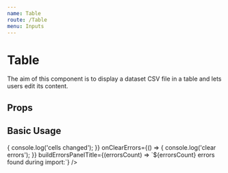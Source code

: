 ```yaml
---
name: Table
route: /Table
menu: Inputs
---
```



# Table

The aim of this component is to display a dataset CSV file in a table
and lets users edit its content.

## Props

<Props of={Table} />

## Basic Usage

<Playground>
  <Table
    editMode={true}
    dataStatus="READY"
    errors={[{ summary: 'Wrong type', loc: 'Line 3', context: 'Can\'t convert "foo" to int' }]}
    columns={[
      { field: 'a', type: ['string'] },
      { field: 'b', type: ['int'] },
      { field: 'c', type: ['bool'] }
    ]}
    rows={[
      { a: 'foo', b: '12', c: 'false' },
      { a: 'bar', b: '53', c: 'true' }
    ]}
    onCellChange={() => {
      console.log('cells changed');
    }}
    onClearErrors={() => {
      console.log('clear errors');
    }}
    buildErrorsPanelTitle={(errorsCount) => `${errorsCount} errors found during import:`}
  />
</Playground>
